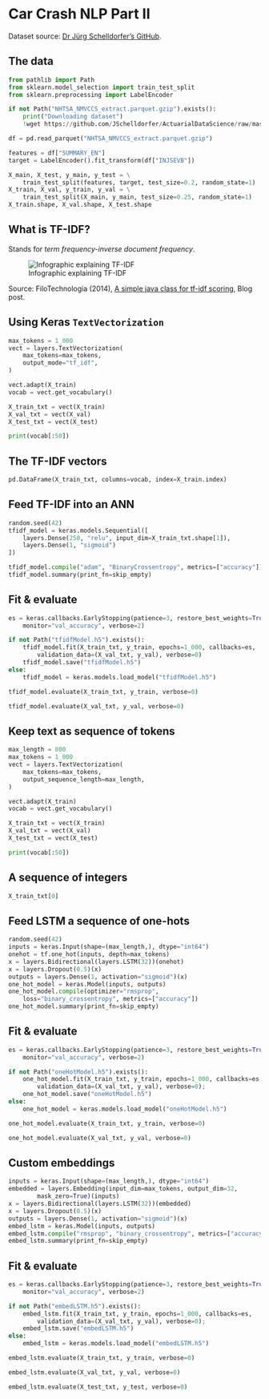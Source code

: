 
# Car Crash NLP Part II {background-image="unsw-yellow-shape.png" data-visibility="uncounted"}

::: footer
Dataset source: [Dr Jürg Schelldorfer's GitHub](https://github.com/JSchelldorfer/ActuarialDataScience/blob/master/12%20-%20NLP%20Using%20Transformers/Actuarial_Applications_of_NLP_Part_1.ipynb).
:::

## The data

```python
from pathlib import Path
from sklearn.model_selection import train_test_split
from sklearn.preprocessing import LabelEncoder

if not Path("NHTSA_NMVCCS_extract.parquet.gzip").exists():
    print("Downloading dataset")
    !wget https://github.com/JSchelldorfer/ActuarialDataScience/raw/master/12%20-%20NLP%20Using%20Transformers/NHTSA_NMVCCS_extract.parquet.gzip

df = pd.read_parquet("NHTSA_NMVCCS_extract.parquet.gzip")

features = df["SUMMARY_EN"]
target = LabelEncoder().fit_transform(df["INJSEVB"])

X_main, X_test, y_main, y_test = \
    train_test_split(features, target, test_size=0.2, random_state=1)
X_train, X_val, y_train, y_val = \
    train_test_split(X_main, y_main, test_size=0.25, random_state=1)
X_train.shape, X_val.shape, X_test.shape
```

## What is TF-IDF?

Stands for _term frequency-inverse document frequency_.

![Infographic explaining TF-IDF](tf-idf-graphic.png)

::: footer
Source: FiloTechnologia (2014), [A simple java class for tf-idf scoring](http://filotechnologia.blogspot.com/2014/01/a-simple-java-class-for-tfidf-scoring.html), Blog post.
:::

## Using Keras `TextVectorization`

```python
max_tokens = 1_000
vect = layers.TextVectorization(
    max_tokens=max_tokens,
    output_mode="tf_idf",
)

vect.adapt(X_train)
vocab = vect.get_vocabulary()

X_train_txt = vect(X_train)
X_val_txt = vect(X_val)
X_test_txt = vect(X_test)

print(vocab[:50])
```

## The TF-IDF vectors

```python
pd.DataFrame(X_train_txt, columns=vocab, index=X_train.index)
```

## Feed TF-IDF into an ANN

```python
random.seed(42)
tfidf_model = keras.models.Sequential([
    layers.Dense(250, "relu", input_dim=X_train_txt.shape[1]),
    layers.Dense(1, "sigmoid")
])

tfidf_model.compile("adam", "BinaryCrossentropy", metrics=["accuracy"])
tfidf_model.summary(print_fn=skip_empty)
```

## Fit & evaluate

```python
es = keras.callbacks.EarlyStopping(patience=3, restore_best_weights=True,
    monitor="val_accuracy", verbose=2)

if not Path("tfidfModel.h5").exists():
    tfidf_model.fit(X_train_txt, y_train, epochs=1_000, callbacks=es,
        validation_data=(X_val_txt, y_val), verbose=0)
    tfidf_model.save("tfidfModel.h5")
else:
    tfidf_model = keras.models.load_model("tfidfModel.h5")
```
```python
tfidf_model.evaluate(X_train_txt, y_train, verbose=0)
```
```python
tfidf_model.evaluate(X_val_txt, y_val, verbose=0)
```

## Keep text as sequence of tokens

```python
max_length = 800 
max_tokens = 1_000
vect = layers.TextVectorization(
    max_tokens=max_tokens,
    output_sequence_length=max_length,    
)

vect.adapt(X_train)
vocab = vect.get_vocabulary()

X_train_txt = vect(X_train)
X_val_txt = vect(X_val)
X_test_txt = vect(X_test)

print(vocab[:50])
```

## A sequence of integers

```python
X_train_txt[0]
```

## Feed LSTM a sequence of one-hots

```python
random.seed(42)
inputs = keras.Input(shape=(max_length,), dtype="int64")
onehot = tf.one_hot(inputs, depth=max_tokens)
x = layers.Bidirectional(layers.LSTM(32))(onehot)
x = layers.Dropout(0.5)(x) 
outputs = layers.Dense(1, activation="sigmoid")(x)    
one_hot_model = keras.Model(inputs, outputs)
one_hot_model.compile(optimizer="rmsprop",
    loss="binary_crossentropy", metrics=["accuracy"])
one_hot_model.summary(print_fn=skip_empty)
```

## Fit & evaluate

```python
es = keras.callbacks.EarlyStopping(patience=3, restore_best_weights=True,
    monitor="val_accuracy", verbose=2)

if not Path("oneHotModel.h5").exists():
    one_hot_model.fit(X_train_txt, y_train, epochs=1_000, callbacks=es,
        validation_data=(X_val_txt, y_val), verbose=0);
    one_hot_model.save("oneHotModel.h5")
else:
    one_hot_model = keras.models.load_model("oneHotModel.h5")
```

```python
one_hot_model.evaluate(X_train_txt, y_train, verbose=0)
```
```python
one_hot_model.evaluate(X_val_txt, y_val, verbose=0)
```

## Custom embeddings

```python
inputs = keras.Input(shape=(max_length,), dtype="int64")
embedded = layers.Embedding(input_dim=max_tokens, output_dim=32,
        mask_zero=True)(inputs)
x = layers.Bidirectional(layers.LSTM(32))(embedded)
x = layers.Dropout(0.5)(x)
outputs = layers.Dense(1, activation="sigmoid")(x)
embed_lstm = keras.Model(inputs, outputs)
embed_lstm.compile("rmsprop", "binary_crossentropy", metrics=["accuracy"])
embed_lstm.summary(print_fn=skip_empty)
```

## Fit & evaluate

```python
es = keras.callbacks.EarlyStopping(patience=3, restore_best_weights=True,
    monitor="val_accuracy", verbose=2)

if not Path("embedLSTM.h5").exists():
    embed_lstm.fit(X_train_txt, y_train, epochs=1_000, callbacks=es,
        validation_data=(X_val_txt, y_val), verbose=0);
    embed_lstm.save("embedLSTM.h5")
else:
    embed_lstm = keras.models.load_model("embedLSTM.h5")
```

```python
embed_lstm.evaluate(X_train_txt, y_train, verbose=0)
```
```python
embed_lstm.evaluate(X_val_txt, y_val, verbose=0)
```
```python
embed_lstm.evaluate(X_test_txt, y_test, verbose=0)
```
